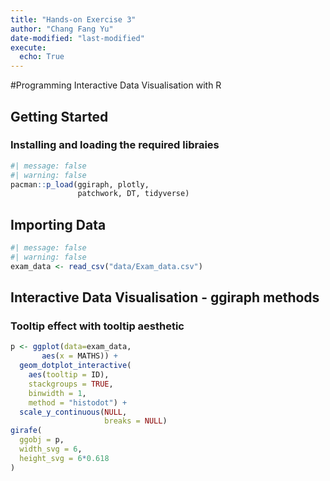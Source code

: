 ```yaml
---
title: "Hands-on Exercise 3"
author: "Chang Fang Yu"
date-modified: "last-modified"
execute:
  echo: True
---
```

#Programming Interactive Data Visualisation with R

## Getting Started

### Installing and loading the required libraies

```R
#| message: false
#| warning: false
pacman::p_load(ggiraph, plotly, 
               patchwork, DT, tidyverse) 
```
## Importing Data
```R
#| message: false
#| warning: false
exam_data <- read_csv("data/Exam_data.csv")
```
## Interactive Data Visualisation - ggiraph methods
### Tooltip effect with tooltip aesthetic
```R
p <- ggplot(data=exam_data, 
       aes(x = MATHS)) +
  geom_dotplot_interactive(
    aes(tooltip = ID),
    stackgroups = TRUE, 
    binwidth = 1, 
    method = "histodot") +
  scale_y_continuous(NULL, 
                     breaks = NULL)
girafe(
  ggobj = p,
  width_svg = 6,
  height_svg = 6*0.618
)
```